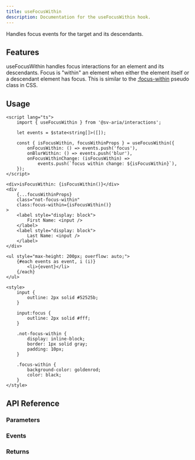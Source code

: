 ```yaml
---
title: useFocusWithin
description: Documentation for the useFocusWithin hook.
---
```



Handles focus events for the target and its descendants.

## Features

useFocusWithin handles focus interactions for an element and its descendants. Focus is "within" an element when either the element itself or a descendant element has focus. This is similar to the [:focus-within](https://developer.mozilla.org/en-US/docs/Web/CSS/:focus-within) pseudo class in CSS.

## Usage

```svelte live props={{ "client:visible": true }}
<script lang="ts">
	import { useFocusWithin } from '@sv-aria/interactions';

	let events = $state<string[]>([]);

	const { isFocusWithin, focusWithinProps } = useFocusWithin({
		onFocusWithin: () => events.push('focus'),
		onBlurWithin: () => events.push('blur'),
		onFocusWithinChange: (isFocusWithin) =>
			events.push(`focus within change: ${isFocusWithin}`),
	});
</script>

<div>isFocusWithin: {isFocusWithin()}</div>
<div
	{...focusWithinProps}
	class="not-focus-within"
	class:focus-within={isFocusWithin()}
>
	<label style="display: block">
		First Name: <input />
	</label>
	<label style="display: block">
		Last Name: <input />
	</label>
</div>

<ul style="max-height: 200px; overflow: auto;">
	{#each events as event, i (i)}
		<li>{event}</li>
	{/each}
</ul>

<style>
	input {
		outline: 2px solid #52525b;
	}

	input:focus {
		outline: 2px solid #fff;
	}

	.not-focus-within {
		display: inline-block;
		border: 1px solid gray;
		padding: 10px;
	}

	.focus-within {
		background-color: goldenrod;
		color: black;
	}
</style>
```

## API Reference

### Parameters

<Parameters props={FocusWithinDocs.props} />

### Events

<Events props={FocusWithinDocs.events} />

### Returns

<Returns props={FocusWithinDocs.returns} />
